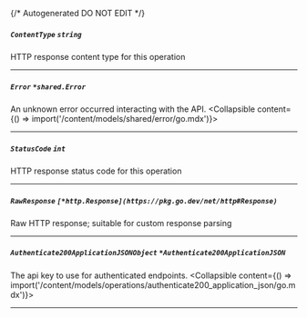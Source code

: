 {/* Autogenerated DO NOT EDIT  */}

##### `ContentType` *`string`*
HTTP response content type for this operation

---
##### `Error` *`*shared.Error`*
An unknown error occurred interacting with the API.
<Collapsible content={() => import('/content/models/shared/error/go.mdx')}>
</Collapsible>

---
##### `StatusCode` *`int`*
HTTP response status code for this operation

---
##### `RawResponse` *`[*http.Response](https://pkg.go.dev/net/http#Response)`*
Raw HTTP response; suitable for custom response parsing

---
##### `Authenticate200ApplicationJSONObject` *`*Authenticate200ApplicationJSON`*
The api key to use for authenticated endpoints.
<Collapsible content={() => import('/content/models/operations/authenticate200_application_json/go.mdx')}>
</Collapsible>

---

